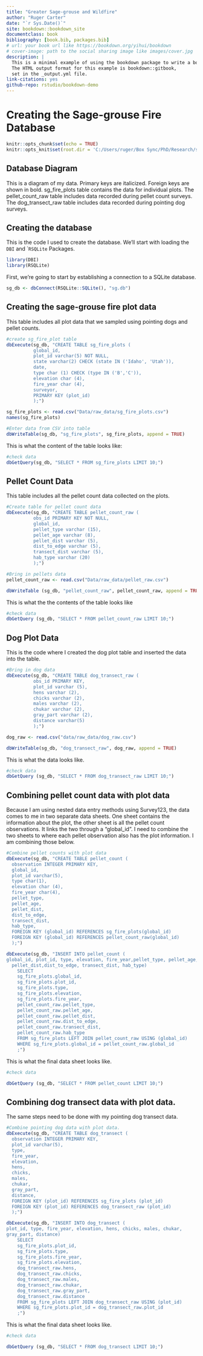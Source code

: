```yaml
--- 
title: "Greater Sage-grouse and Wildfire"
author: "Ruger Carter"
date: "`r Sys.Date()`"
site: bookdown::bookdown_site
documentclass: book
bibliography: [book.bib, packages.bib]
# url: your book url like https://bookdown.org/yihui/bookdown
# cover-image: path to the social sharing image like images/cover.jpg
description: |
  This is a minimal example of using the bookdown package to write a book.
  The HTML output format for this example is bookdown::gitbook,
  set in the _output.yml file.
link-citations: yes
github-repo: rstudio/bookdown-demo
---
```


# Creating the Sage-grouse Fire Database

```r
knitr::opts_chunk$set(echo = TRUE)
knitr::opts_knit$set(root.dir = 'C:/Users/ruger/Box Sync/PhD/Research/sage_grouse')
```

## Database Diagram

This is a diagram of my data. Primary keys are italicized. Foreign keys are 
shown in bold. sg_fire_plots table contains the data for individual plots. The 
pellet_count_raw table includes data recorded during pellet count surveys. The 
dog_transect_raw table includes data recorded during pointing dog surveys. 


## Creating the database
This is the code I used to create the database. We'll start with loading the
`DBI` and ``RSQLite` Packages.

```r
library(DBI)
library(RSQLite)
```

First, we're going to start by establishing a connection to a SQLite database. 

```r
sg_db <- dbConnect(RSQLite::SQLite(), "sg.db")
```

## Creating the sage-grouse fire plot data

This table includes all plot data that we sampled using pointing dogs and pellet
counts.

```r

#create sg_fire_plot table
dbExecute(sg_db, "CREATE TABLE sg_fire_plots (
          global_id,
          plot_id varchar(5) NOT NULL,
          state varchar(2) CHECK (state IN ('Idaho', 'Utah')),
          date,
          type char (1) CHECK (type IN ('B','C')),
          elevation char (4),
          fire_year char (4),
          surveyor,
          PRIMARY KEY (plot_id)
          );")

sg_fire_plots <- read.csv("Data/raw_data/sg_fire_plots.csv")
names(sg_fire_plots)

#Enter data from CSV into table
dbWriteTable(sg_db, "sg_fire_plots", sg_fire_plots, append = TRUE)

```

This is what the content of the table looks like:

```r
#check data
dbGetQuery(sg_db, "SELECT * FROM sg_fire_plots LIMIT 10;")
```

## Pellet Count Data

This table includes all the pellet count data collected on the plots.
```r
#Create table for pellet count data
dbExecute(sg_db, "CREATE TABLE pellet_count_raw (
          obs_id PRIMARY KEY NOT NULL,
          global_id,
          pellet_type varchar (15),
          pellet_age varchar (8),
          pellet_dist varchar (5),
          dist_to_edge varchar (5),
          transect_dist varchar (5),
          hab_type varchar (20)
          );")

#Bring in pellets data
pellet_count_raw <- read.csv("Data/raw_data/pellet_raw.csv")

dbWriteTable (sg_db, "pellet_count_raw", pellet_count_raw, append = TRUE)

```

This is what the the contents of the table looks like

```r
#check data
dbGetQuery (sg_db, "SELECT * FROM pellet_count_raw LIMIT 10;")
```

## Dog Plot Data
This is the code where I created the dog plot table and inserted the data into
the table.

```r
#Bring in dog data
dbExecute(sg_db, "CREATE TABLE dog_transect_raw (
          obs_id PRIMARY KEY,
          plot_id varchar (5),
          hens varchar (2),
          chicks varchar (2),
          males varchar (2),
          chukar varchar (2),
          gray_part varchar (2),
          distance varchar(5)
          );")

dog_raw <- read.csv("data/raw_data/dog_raw.csv")

dbWriteTable(sg_db, "dog_transect_raw", dog_raw, append = TRUE)

```

This is what the data looks like.

```r

#check data
dbGetQuery (sg_db, "SELECT * FROM dog_transect_raw LIMIT 10;")

```

## Combining pellet count data with plot data

Because I am using nested data entry methods using Survey123, the data comes to
me in two separate data sheets. One sheet contains the information about the 
plot, the other sheet is all the pellet count observations. It links the two 
through a "global_id". I need to combine the two sheets to where each pellet 
observation also has the plot information. I am combining those below. 

```r
#Combine pellet counts with plot data
dbExecute(sg_db, "CREATE TABLE pellet_count (
  observation INTEGER PRIMARY KEY,
  global_id,
  plot_id varchar(5),
  type char(1),
  elevation char (4),
  fire_year char(4),
  pellet_type,
  pellet_age,
  pellet_dist,
  dist_to_edge,
  transect_dist,
  hab_type,
  FOREIGN KEY (global_id) REFERENCES sg_fire_plots(global_id)
  FOREIGN KEY (global_id) REFERENCES pellet_count_raw(global_id)
  );")

dbExecute(sg_db, "INSERT INTO pellet_count (
global_id, plot_id, type, elevation, fire_year,pellet_type, pellet_age, 
  pellet_dist,dist_to_edge, transect_dist, hab_type)
    SELECT
    sg_fire_plots.global_id,
    sg_fire_plots.plot_id,
    sg_fire_plots.type,
    sg_fire_plots.elevation,
    sg_fire_plots.fire_year,
    pellet_count_raw.pellet_type,
    pellet_count_raw.pellet_age,
    pellet_count_raw.pellet_dist,
    pellet_count_raw.dist_to_edge,
    pellet_count_raw.transect_dist,
    pellet_count_raw.hab_type
    FROM sg_fire_plots LEFT JOIN pellet_count_raw USING (global_id)
    WHERE sg_fire_plots.global_id = pellet_count_raw.global_id
    ;")

```

This is what the final data sheet looks like. 

```r

#check data

dbGetQuery (sg_db, "SELECT * FROM pellet_count LIMIT 10;")

```

## Combining dog transect data with plot data.

The same steps need to be done with my pointing dog transect data.

```r
#Combine pointing dog data with plot data.
dbExecute(sg_db, "CREATE TABLE dog_transect (
  observation INTEGER PRIMARY KEY,
  plot_id varchar(5),
  type,
  fire_year,
  elevation,
  hens,
  chicks,
  males,
  chukar,
  gray_part,
  distance,
  FOREIGN KEY (plot_id) REFERENCES sg_fire_plots (plot_id)
  FOREIGN KEY (plot_id) REFERENCES dog_transect_raw (plot_id)
  );")

dbExecute(sg_db, "INSERT INTO dog_transect (
plot_id, type, fire_year, elevation, hens, chicks, males, chukar, 
gray_part, distance)
    SELECT
    sg_fire_plots.plot_id,
    sg_fire_plots.type,
    sg_fire_plots.fire_year,
    sg_fire_plots.elevation,
    dog_transect_raw.hens,
    dog_transect_raw.chicks,
    dog_transect_raw.males,
    dog_transect_raw.chukar,
    dog_transect_raw.gray_part,
    dog_transect_raw.distance
    FROM sg_fire_plots LEFT JOIN dog_transect_raw USING (plot_id)
    WHERE sg_fire_plots.plot_id = dog_transect_raw.plot_id
    ;")
```

This is what the final data sheet looks like. 

```r

#check data

dbGetQuery (sg_db, "SELECT * FROM dog_transect LIMIT 10;")


```
